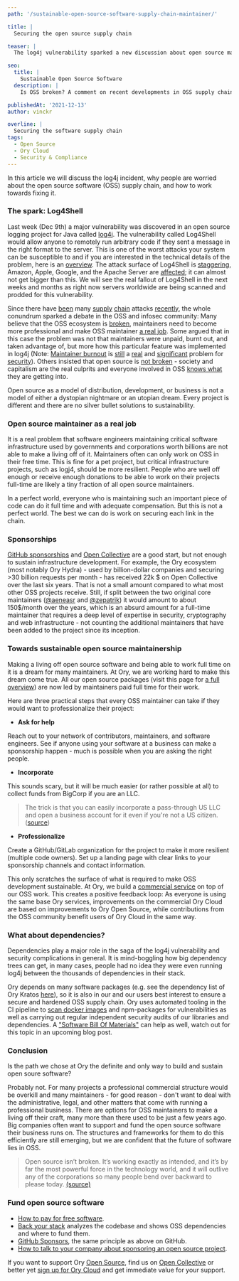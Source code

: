 ```yaml
---
path: '/sustainable-open-source-software-supply-chain-maintainer/'

title: |
  Securing the open source supply chain

teaser: |
  The log4j vulnerability sparked a new discussion about open source maintainership and how it can be improved. This article summarizes the discussion and shows how Ory is addressing the problem.

seo:
  title: |
    Sustainable Open Source Software
  description: |
    Is OSS broken? A comment on recent developments in OSS supply chain security.

publishedAt: '2021-12-13'
author: vinckr

overline: |
  Securing the software supply chain
tags:
  - Open Source
  - Ory Cloud
  - Security & Compliance
---
```


In this article we will discuss the log4j incident, why people are worried about
the open source software (OSS) supply chain, and how to work towards fixing it.

### The spark: Log4Shell

Last week (Dec 9th) a major vulnerability was discovered in an open source
logging project for Java called [log4j](https://logging.apache.org/log4j/). The
vulnerability called Log4Shell would allow anyone to remotely run arbitrary code
if they sent a message in the right format to the server. This is one of the
worst attacks your system can be susceptible to and if you are interested in the
technical details of the problem, here is an
[overview](https://www.techsolvency.com/story-so-far/cve-2021-44228-log4j-log4shell/).
The attack surface of Log4Shell is
[staggering](https://www.techsolvency.com/story-so-far/cve-2021-44228-log4j-log4shell/#who-affected),
Amazon, Apple, Google, and the Apache Server are
[affected](https://github.com/YfryTchsGD/Log4jAttackSurface); it can almost not
get bigger than this. We will see the real fallout of Log4Shell in the next
weeks and months as right now servers worldwide are being scanned and prodded
for this vulnerability.

Since there have
[been](https://www.mandiant.com/resources/evasive-attacker-leverages-solarwinds-supply-chain-compromises-with-sunburst-backdoor)
many
[supply](https://therecord.media/revil-ransomware-executes-supply-chain-attack-via-malicious-kaseya-update/)
[chain](https://www.bleepingcomputer.com/news/security/microsoft-admits-to-signing-rootkit-malware-in-supply-chain-fiasco/)
attacks
[recently](https://portswigger.net/daily-swig/supply-chain-attacks-against-the-open-source-ecosystem-soar-by-650-report),
the whole conundrum sparked a debate in the OSS and infosec community: Many
believe that the OSS ecosystem is
[broken](https://christine.website/blog/open-source-broken-2021-12-11),
maintainers need to become more professional and make OSS maintainer
[a real job](https://blog.filippo.io/professional-maintainers/). Some argued
that in this case the problem was not that maintainers were unpaid, burnt out,
and taken advantage of, but more how this particular feature was implemented in
log4j (Note:
[Maintainer burnout](https://www.jeffgeerling.com/blog/2016/why-i-close-prs-oss-project-maintainer-notes)
is [still](https://opensource.guide/best-practices/#its-okay-to-hit-pause) a
[real](<[https:/](https://docs.brew.sh/Maintainers-Avoiding-Burnout)/>) and
[significant](https://www.gradiant.org/en/blog/open-source-maintainer-burnout-as-an-attack-surface/)
problem for
[security](https://haacked.com/archive/2019/05/28/maintainer-burnout/)). Others
insisted that open source is
[not broken](https://nadh.in/blog/open-source-is-not-broken/) - society and
capitalism are the real culprits and everyone involved in OSS
[knows what](https://andrewducker.dreamwidth.org/4085856.html?thread=28352864#cmt28352864)
they are getting into.

Open source as a model of distribution, development, or business is not a model
of either a dystopian nightmare or an utopian dream. Every project is different
and there are no silver bullet solutions to sustainability.

### Open source maintainer as a real job

It is a real problem that software engineers maintaining critical software
infrastructure used by governments and corporations worth billions are not able
to make a living off of it. Maintainers often can only work on OSS in their free
time. This is fine for a pet project, but critical infrastructure projects, such
as logj4, should be more resilient. People who are well off enough or receive
enough donations to be able to work on their projects full-time are likely a
tiny fraction of all open source maintainers.

In a perfect world, everyone who is maintaining such an important piece of code
can do it full time and with adequate compensation. But this is not a perfect
world. The best we can do is work on securing each link in the chain.

### Sponsorships

[GitHub sponsorships](https://github.com/sponsors/community) and
[Open Collective](https://opencollective.com/) are a good start, but not enough
to sustain infrastructure development. For example, the Ory ecosystem (most
notably Ory Hydra) - used by billion-dollar companies and securing >30 billion
requests per month - has received 22k $ on Open Collective over the last six
years. That is not a small amount compared to what most other OSS projects
receive. Still, if split between the two original core maintainers
([@aeneasr](github.com/aeneasr) and [@zepatrik](https://github.com/zepatrik)) it
would amount to about 150$/month over the years, which is an absurd amount for a
full-time maintainer that requires a deep level of expertise in security,
cryptography and web infrastructure - not counting the additional maintainers
that have been added to the project since its inception.

### Towards sustainable open source maintainership

Making a living off open source software and being able to work full time on it
is a dream for many maintainers. At Ory, we are working hard to make this dream
come true. All our open source packages (visit this page for
[a full overview](https://www.ory.sh/open-source/)) are now led by maintainers
paid full time for their work.

Here are three practical steps that every OSS maintainer can take if they would
want to professionalize their project:

- **Ask for help**

Reach out to your network of contributors, maintainers, and software engineers.
See if anyone using your software at a business can make a sponsorship happen -
much is possible when you are asking the right people.

- **Incorporate**

This sounds scary, but it will be much easier (or rather possible at all) to
collect funds from BigCorp if you are an LLC.

> The trick is that you can easily incorporate a pass-through US LLC and open a
> business account for it even if you're not a US citizen.
> ([source](https://blog.filippo.io/professional-maintainers/))

- **Professionalize**

Create a GitHub/GitLab organization for the project to make it more resilient
(multiple code owners). Set up a landing page with clear links to your
sponsorship channels and contact information.

This only scratches the surface of what is required to make OSS development
sustainable. At Ory, we build a [commercial service](https://www.ory.sh/pricing)
on top of our OSS work. This creates a positive feedback loop: As everyone is
using the same base Ory services, improvements on the commercial Ory Cloud are
based on improvements to Ory Open Source, while contributions from the OSS
community benefit users of Ory Cloud in the same way.

### What about dependencies?

Dependencies play a major role in the saga of the log4j vulnerability and
security complications in general. It is mind-boggling how big dependency trees
can get, in many cases, people had no idea they were even running log4j between
the thousands of dependencies in their stack.

Ory depends on many software packages (e.g. see the dependency list of Ory
Kratos [here](https://github.com/ory/kratos/blob/master/go.sum)), so it is also
in our and our users best interest to ensure a secure and hardened OSS supply
chain. Ory uses automated tooling in the CI pipeline to
[scan docker images](https://github.com/ory/kratos/actions/workflows/cve-scan.yaml)
and npm-packages for vulnerabilities as well as carrying out regular independent
security audits of our libraries and dependencies. A
["Software Bill Of Materials"](https://codenotary.com/blog/apache-log4j-vulnerability-shows-the-importance-of-sboms/)
can help as well, watch out for this topic in an upcoming blog post.

### Conclusion

Is the path we chose at Ory the definite and only way to build and sustain open
soure software?

Probably not. For many projects a professional commercial structure would be
overkill and many maintainers - for good reason - don't want to deal with the
administrative, legal, and other matters that come with running a professional
business. There are options for OSS maintainers to make a living off their
craft, many more than there used to be just a few years ago. Big companies often
want to support and fund the open source software their business runs on. The
structures and frameworks for them to do this efficiently are still emerging,
but we are confident that the future of software lies in OSS.

> Open source isn’t broken. It’s working exactly as intended, and it’s by far
> the most powerful force in the technology world, and it will outlive any of
> the corporations so many people bend over backward to please today.
> [(source)](https://www.osnews.com/story/134324/open-source-is-not-broken/)

### Fund open source software

- [How to pay for free software](https://files.puzzling.org/wayback/pay-for-foss/).
- [Back your stack](https://opencollective.com/backyourstack) analyzes the
  codebase and shows OSS dependencies and where to fund them.
- [GitHub Sponsors](https://github.com/sponsors/community), the same principle
  as above on GitHub.
- [How to talk to your company about sponsoring an open source project](https://humanwhocodes.com/blog/2021/05/talk-to-your-company-sponsoring-open-source/).

If you want to support Ory [Open Source](https://www.ory.sh/open-source), find
us on [Open Collective](https://opencollective.com/ory) or better yet
[sign up for Ory Cloud](https://www.ory.sh/pricing) and get immediate value for
your support.
